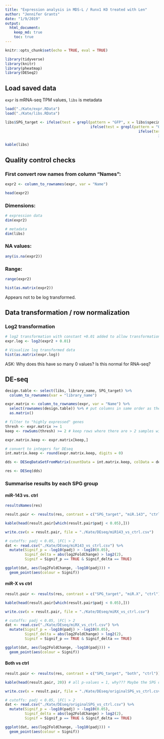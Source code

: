```yaml
---
title: "Expression analysis in MDS-L / Runx1 KO treated with Len"
author: "Jennifer Grants"
date: "1/9/2019"
output:
  html_document:
    keep_md: true
    toc: true
---
```


```r
knitr::opts_chunk$set(echo = TRUE, eval = TRUE)
```

```r
library(tidyverse)
library(knitr)
library(pheatmap)
library(DESeq2)
```

## Load saved data   
`expr` is mRNA-seq TPM values, `libs` is metadata
```r
load("./Kate/expr.RData")
load("./Kate/libs.RData")
```

```r
libs$SPG_target <- ifelse(test = grepl(pattern = "GFP", x = libs$specimen_subset_external_id), yes = "ctrl", no = 
                                       ifelse(test = grepl(pattern = "OR", x = libs$specimen_subset_external_id), yes = "both", no =
                                                             ifelse(test = grepl(pattern = "143fix", x = libs$specimen_subset_external_id), yes = "miR-143", no = 
                                                                      ifelse(test = grepl(pattern = "Xfix", x = libs$specimen_subset_external_id), yes = "miR-X", no = "none"))))
```


```r
kable(libs)
```

## Quality control checks  

### First convert row names from column "Names":  
```r
expr2 <- column_to_rownames(expr, var = "Name")

head(expr2)
```


### Dimensions:   
```r
# expression data
dim(expr2)

# metadata
dim(libs)
```


### NA values:   
```r
any(is.na(expr2))
```


### Range:  
```r
range(expr2)
```

```r
hist(as.matrix(expr2))
```
Appears not to be log transformed.    


## Data transformation / row normalization  
### Log2 transformation  
```r
# log2 transformation with constant +0.01 added to allow transformation of zeros
expr.log <- log2(expr2 + 0.01)

# Visualize log transformed data
hist(as.matrix(expr.log))

```
ASK: Why does this have so many 0 values? Is this normal for RNA-seq?  



## DE-seq  
```r
design.table <- select(libs, library_name, SPG_target) %>%
  column_to_rownames(var = "library_name")

expr.matrix <- column_to_rownames(expr, var = "Name") %>%
  select(rownames(design.table)) %>% # put columns in same order as the design matrix
  as.matrix()

# filter to "highly expressed" genes
thresh <- expr.matrix >= 1
keep <- rowSums(thresh) >= 2 # keep rows where there are > 2 samples with tpm > 1

expr.matrix.keep <- expr.matrix[keep,]

# convert to integers for DEseq
int.matrix.keep <- round(expr.matrix.keep, digits = 0)

dds <- DESeqDataSetFromMatrix(countData = int.matrix.keep, colData = design.table, design = ~SPG_target)

res <- DESeq(dds)
```


### Summarise results by each SPG group  

#### miR-143 vs. ctrl  
```r
resultsNames(res)

result.pair <- results(res, contrast = c("SPG_target", "miR.143", "ctrl")) # contrast: the factor, then numerator, then denominator

kable(head(result.pair[which(result.pair$padj < 0.05),]))

write.csv(x = result.pair, file = "./Kate/DEseq/miR143_vs_ctrl.csv")
```

```r
# cutoffs: padj < 0.05, |FC| > 2
dat <- read.csv("./Kate/DEseq/miR143_vs_ctrl.csv") %>%
  mutate(Signif_p = -log10(padj) > -log10(0.05), 
         Signif_delta = abs(log2FoldChange) > log2(2),
         Signif = Signif_p == TRUE & Signif_delta == TRUE)

ggplot(dat, aes(log2FoldChange, -log10(padj))) +
  geom_point(aes(colour = Signif))
```



#### miR-X vs ctrl  
```r
result.pair <- results(res, contrast = c("SPG_target", "miR.X", "ctrl")) # contrast: the factor, then numerator, then denominator

kable(head(result.pair[which(result.pair$padj < 0.05),]))

write.csv(x = result.pair, file = "./Kate/DEseq/miRX_vs_ctrl.csv")
```

```r
# cutoffs: padj < 0.05, |FC| > 2
dat <- read.csv("./Kate/DEseq/miRX_vs_ctrl.csv") %>%
  mutate(Signif_p = -log10(padj) > -log10(0.05), 
         Signif_delta = abs(log2FoldChange) > log2(2),
         Signif = Signif_p == TRUE & Signif_delta == TRUE)

ggplot(dat, aes(log2FoldChange, -log10(padj))) +
  geom_point(aes(colour = Signif))
```


#### Both vs ctrl  
```r
result.pair <- results(res, contrast = c("SPG_target", "both", "ctrl")) # contrast: the factor, then numerator, then denominator

kable(head(result.pair, 20)) # all p-values = 1, why??? Maybe the SPG didn't work to knock anything down? Maybe there was an outlier sample? ASK

write.csv(x = result.pair, file = "./Kate/DEseq/originalSPG_vs_ctrl.csv")
```

```r
# cutoffs: padj < 0.05, |FC| > 2
dat <- read.csv("./Kate/DEseq/originalSPG_vs_ctrl.csv") %>%
  mutate(Signif_p = -log10(padj) > -log10(0.05), 
         Signif_delta = abs(log2FoldChange) > log2(2),
         Signif = Signif_p == TRUE & Signif_delta == TRUE)

ggplot(dat, aes(log2FoldChange, -log10(padj))) +
  geom_point(aes(colour = Signif))
```

